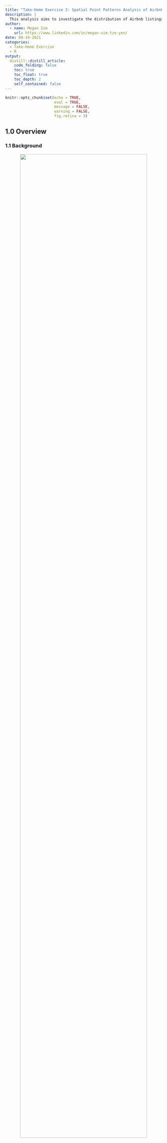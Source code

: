 ```yaml
---
title: "Take-Home Exercise 2: Spatial Point Patterns Analysis of Airbnb Listings in Singapore"
description: |
  This analysis aims to investigate the distribution of Airbnb listings and how location factors affect it.
author:
  - name: Megan Sim
    url: https://www.linkedin.com/in/megan-sim-tze-yen/
date: 09-19-2021
categories:
  - Take-Home Exercise
  - R
output:
  distill::distill_article:
    code_folding: false
    toc: true
    toc_float: true
    toc_depth: 2
    self_contained: false
---
```



```r
knitr::opts_chunk$set(echo = TRUE, 
                      eval = TRUE,
                      message = FALSE,
                      warning = FALSE,
                      fig.retina = 3)
```

## 1.0 Overview

### 1.1 Background
<center>
![](images/airbnb_email.jpg){width=90%}
</center>
*The email that started Airbnb. [Source](https://twitter.com/Bill_Gross/status/699646672125558784?)*

From a couple of air mattresses and a complimentary breakfast at $80/night to a billion-dollar international business, Airbnb stands as one of the greatest success stories of the sharing economy. Their peer-to-peer model of short-term home-sharing have found a foothold worldwide: from Washington DC to New Delhi, from Shanghai to Havana - convenient locations at low cost have garnered great support from hosts and travellers alike.

And how has Singapore accommodated this sector of the sharing revolution? 

Turns out: it hasn't. [Short-term rentals of less than three months remain illegal](https://www.channelnewsasia.com/singapore/no-change-3-month-minimum-stay-duration-private-residential-properties-ura-877211) in Singapore - 6 months if you're renting out a HDB. In addition, there's an [occupancy limit](https://irblaw.com.sg/learning-centre/airbnb-legal-singapore/) for those looking to rent out their HDBs: 6 persons for a 3-room flat, and 9 persons for a 4-room flat or larger. An extensive public consultation spanning 4 years came back with the conclusion: you might be alright with renting out your home, but [your neighbours aren't](https://www.todayonline.com/singapore/short-term-home-sharing-remains-illegal-singapore-airbnb-disappointed). Security concerns, a loss of privacy, causing disturbances within the neighbourhood or even damaging common facilities are among the top concerns of private homeowners - and this sentiment comes across in the strict regulatory framework for renting out short-term accommodations.

Airbnb's setbacks aren't solely with government restrictions: with 2020 came the COVID-19 global pandemic, which caused significant upheaval in the lives of many - arguably, the lives of every. As [this paper](https://espace.library.uq.edu.au/view/UQ:ab59afd/Airbnb_Before_During_and_After_COVID19.pdf?dsi_version=e54855794274f8f32a6d5c5132254f51#page=132) points out, Airbnb hosts were 'spoiled by high returns and the prospect of the ever-increasing growth of the Airbnb market' pre-COVID, only to be hit with cancelled bookings and overwhelming financial pressure that lead to (temporary) exodus from the short-term rental market, or transition into long-term rentals. 

In the context of Singapore, how do these two play into Airbnb accommodations?

### 1.2 Problem Statement
There are two parts to our analysis that we want to investigate, namely: 

- [A] how the distribution of Airbnb listings are affected by location factors (such as MRTs, tourist locations etc.)
- [B] the impact of COVID-19 on Airbnb listings in Singapore (a comparison of the pre- and post-COVID-19 listings)

## 2.0 Setup

### 2.1 Packages Used
The R packages we'll use for this analysis are:

- [**sf**](https://cran.r-project.org/web/packages/sf/index.html): used for importing, managing, and processing geospatial data
- [**tidyverse**](https://www.tidyverse.org/): a collection of packages for data science tasks
- [**tmap**](https://cran.r-project.org/web/packages/tmap/index.html): used for creating thematic maps, such as choropleth and bubble maps
- [**spatstat**](https://spatstat.org/): used for point pattern analysis
- [**raster**](https://cran.r-project.org/web/packages/raster/): reads, writes, manipulates, analyses and models gridded spatial data (i.e. raster-based geographical data)
- [**maptools**](https://cran.r-project.org/web/packages/maptools/index.html): a set of tools for manipulating geographic data
- [**rgdal**](https://cran.r-project.org/web/packages/rgdal/index.html): provides bindings to the Geospatial Data Analysis Library (GDAL) and used for projectoin/transforamtion operations
- [**kableExtra**](https://haozhu233.github.io/kableExtra/): an extension of kable, used for table customisation
- [**plotly**](https://plotly.com/r/): used for creating interactive web graphics, and can be used in conjunction with ggplot2 with the `ggplotly()` function
- [**ggthemes**](https://cran.r-project.org/web/packages/ggthemes/index.html): an extension of ggplot2, with more advanced themes for plotting
- [**onemapsgapi**](https://cran.r-project.org/web/packages/onemapsgapi/index.html): used to query Singapore-specific spatial data, alongside additional functionalities. Recommended readings: [Vignette](https://cran.r-project.org/web/packages/onemapsgapi/vignettes/onemapsgapi_vignette.html) and [Documentation](https://www.onemap.gov.sg/docs/)
- [**devtools**](https://cran.r-project.org/web/packages/devtools/index.html): used for installing any R packages which is not available in RCRAN. In this context, it'll be used to download the [**xaringanExtra**](https://pkg.garrickadenbuie.com/xaringanExtra/#/) package for [panelsets](https://pkg.garrickadenbuie.com/xaringanExtra/#/panelset)

In addition, the following **tidyverse** packages will be used:

- **readr** for importing delimited files (.csv)
- **tidyr** for manipulating and tidying data
- **dplyr** for wrangling and transforming data
- **ggplot2** for visualising data

```r
# initialise a list of required packages
packages = c('sf', 'tidyverse', 'tmap', 'spatstat', 'raster', 'maptools', 'rgdal',
             'kableExtra', 'plotly', 'ggthemes', 'onemapsgapi', 'devtools')

# for each package, check if installed and if not, install it
for (p in packages){
  if(!require(p, character.only = T)){
    install.packages(p)
  }
  library(p,character.only = T)
}
```

```r
devtools::install_github("gadenbuie/xaringanExtra")
library(xaringanExtra)
```

```r
xaringanExtra::use_panelset()
```

### 2.2 Datasets Used

```r
# initialise a dataframe of our geospatial and aspatial dataset details
datasets <- data.frame(
  Type=c("Geospatial",
         "Geospatial",
         "Geospatial",
         "Geospatial",
         "Geospatial",
         "Geospatial",
         "Geospatial",
         "Geospatial",
         "Geospatial",
         
         "Aspatial",
         "Aspatial",
         "Aspatial",
         "Aspatial"),
  
  Name=c("Singapore National Boundary `CostalOutline`",
         "Master Plan 2014 Subzone Boundary (Web) `MP14_SUBZONE_WEB_PL`",
         "MRT & LRT Locations Aug 2021 `MRTLRTStnPtt`",
         "Bus Stop Locations Aug 2021 `BusStop`",
         "Taxi Stand Locations Aug 2021 `TaxiStop`",
         "Historic Sites",
         "Moneychanger Locations",
         "Monuments",
         "Museums",
         
         "Singapore Airbnb Listings June 2019",
         "Singapore Airbnb Listings June 2021",
         "Tourism",
         "Hotels"),
  
  Format=c(".shp", 
           ".shp", 
           ".shp", 
           ".shp", 
           ".shp", 
           ".kml",
           ".kml",
           ".kml",
           ".kml",
           
           ".csv",
           ".csv",
           ".csv",
           ".csv"),
  
  Source=c("[data.gov.sg](https://data.gov.sg/dataset/national-map-polygon)",
           "[data.gov.sg](https://data.gov.sg/dataset/master-plan-2014-subzone-boundary-web)",
           "[LTA Data Mall](https://datamall.lta.gov.sg/content/datamall/en/search_datasets.html?searchText=mrt)",
           "[LTA Data Mall](https://datamall.lta.gov.sg/content/datamall/en/search_datasets.html?searchText=bus%20stop)",
           "[LTA Data Mall](https://datamall.lta.gov.sg/content/datamall/en/search_datasets.html?searchText=taxi)",
           "[data.gov.sg](https://data.gov.sg/dataset/historic-sites)",
           "[data.gov.sg](https://data.gov.sg/dataset/locations-of-money-changer)",
           "[data.gov.sg](https://data.gov.sg/dataset/monuments)",
           "[data.gov.sg](https://data.gov.sg/dataset/museums)",
           
           "[Inside Airbnb](http://insideairbnb.com/get-the-data.html)",
           "[Inside Airbnb](http://insideairbnb.com/get-the-data.html)",
           "[OneMap API](https://www.onemap.gov.sg/docs/)",
           "[OneMap API](https://www.onemap.gov.sg/docs/)")
  )

# with reference to this guide on kableExtra:
# https://cran.r-project.org/web/packages/kableExtra/vignettes/awesome_table_in_html.html
# kable_material is the name of the kable theme
# 'hover' for to highlight row when hovering, 'scale_down' to adjust table to fit page width
library(knitr)
library(kableExtra)
kable(datasets, caption="Datasets Used") %>%
  kable_material("hover", latex_options="scale_down")
```
*Each source links to the respective dataset source, not the generic website - you can download and follow along `r emo::ji("thumbs_up")` *

Due to authorisation issues with the OneMap API, I chose to download the datasets from either [Data.gov.sg](https://data.gov.sg/) or [LTA Data Mall](https://datamall.lta.gov.sg/content/datamall/en.html) instead; However, they are all available as themes on OneMap. The list of available themes from the OneMap API was referenced from [this document](https://www.tech.gov.sg/files/media/media-releases/2013/04/factsheetOneMappdf.pdf)

#### Justification for Supplementary Datasets
In order to supplement the rail network of MRTs and LRTs, I've included bus stop and taxi stand locations - both of which contribute to our public transport, which, as [this paper](https://www.sciencedirect.com/science/article/pii/S2212571X13000772) points out, adds to the total tourist experience (Duval, 2007) and may influence tourist satisfaction with the destination (Thompson & Schofield, 2007).

To encourage tourists to use public transport, a joint effort between the Land Transport Authority (LTA) and the Singapore Tourism Board (STB) lead to the official launch of the ['Singapore Tourist Pass' and a Public Transport Guide for Tourists (The “Travel with Ease” Guide)](https://www.stb.gov.sg/content/stb/en/media-centre/media-releases/singapore-tourist-pass-and-public-transport-guide.html). The former allows for unlimited bus and train rides for S$8/day, making public transport both cost-effective and convenient for tourists - the latter presents tourists with useful information on the various modes of public transport and gives travel directions to various places of interest. This is one of the contributors to [Singapore taking top spot in McKinsey's 2018 "Cities with Best Public Tranportation" Survey](https://www.straitstimes.com/singapore/us-travel-site-ranks-singapores-public-transport-system-best-in-the-world). 

As such, I have reason to believe accessibility to the public transport system is a contributing factor to the attractiveness of Airbnb listings - and as we know, public transport extends past just the MRTs and LRTs! Thus my inclusion of bus stops (bus services are included as part of the Singapore Tourist Pass) and taxi stands (taxis *are* part of public transport, just not mass transport - and taxis are the fastest and most direct method to get to specific sightseeing areas).

<center>
![](images/objects_of_cultural_heritage.png){width=90%}
</center>
*Retrieved from Science Direct, [Using Historical Heritage as a Factor in Tourism Development](https://www.sciencedirect.com/science/article/pii/S1877042815021485)*

In addition, historical and cultural objects, such as museums or monuments, are one of the main factors of tourism. As this paper, [Using Historical Heritage as a Factor in Tourism Development](https://www.sciencedirect.com/science/article/pii/S1877042815021485) puts it: the cultural capacity of the region, expressed through its historical heritage, plays a huge role in the development of tourism - something I believe could be showcased through this analysis. Thus my inclusion of museums, monuments and historical sites - some of which might overlap with the existing 'tourism' aspatial dataset, but we might be able to better determine the relationships 

The inclusion of moneychangers is self-explanatory: at any point of the tourist's journey, unexpected incidents that require extra funds might crop up, necessitating either using their credit card (which is known to incur significant fees, and might not be accepted in certain parts of a country or even the whole country) or a trip to the moneychanger. 

## 3.0 Data Wrangling: Geospatial Data
Here's a lil refresher on the import methods:

<center>
![](images/importmethods.png){width=90%}
</center>

### 3.1 Importing Geospatial Data
Note: we could use either *st_read()* or *readOGR()* to read our geospatial data, but I prefer to read it in as a simple features dataframe first and then use *as_Spatial()* to convert it to a Spatial* object when necessary. This way, I can perform visualisations on both the simple features dataframe and Spatial* objects!

In addition, since we have .kml files - recall what we learned in our very first exercise, [Hands-On Exercise 02](https://is415-msty.netlify.app/posts/2021-08-30-hands-on-exercise-2/):

<center>
![](images/geospatial_import.png){width=90%}
</center>

::::: {.panelset}
::: {.panel}
## Base {.panel-name}
```r
# reads in geospatial data and stores into respective dataframes
sg_sf <- st_read(dsn = "data/geospatial", layer="CostalOutline")
mpsz_sf <- st_read(dsn = "data/geospatial", layer = "MP14_SUBZONE_WEB_PL")
rail_network_sf <- st_read(dsn="data/geospatial", layer="MRTLRTStnPtt")
listings_2019 <- as_Spatial(listings_2019_sf)
listings_2021 <- as_Spatial(listings_2021_sf)
```
:::
::: {.panel}
## Self-Sourced {.panel-name}
```r
# self-sourced data for further visualisations
bus_sf <- st_read(dsn="data/geospatial/selfsourced", layer="BusStop")
taxi_sf <- st_read(dsn="data/geospatial/selfsourced", layer="TaxiStop")
museums_sf <- st_read("data/geospatial/selfsourced/museums-kml.kml")
monuments_sf <- st_read("data/geospatial/selfsourced/monuments-kml.kml")
moneychangers_sf <- st_read("data/geospatial/selfsourced/locations-of-money-changer-kml.kml")
historic_sites_sf <- st_read("data/geospatial/selfsourced/historic-sites-kml.kml")
```
:::
:::::

Overall, most of the projected CRS are the 'Singapore Projected Coordinate system', [SVY21](https://epsg.io/3414) (ESPG Code 3414), whichi s appropriate for our analysis (which is Singapore-centric). However, the `museums`, `monuments`, `moneychangers` and `historic_sites` are using the 'World Geodetic System 1984', [WGS84](https://epsg.io/4326). We'll address this and check on their CRS with *st_crs()* later on in Section 3.3.

Also, notice that `museums`, `monuments`, `moneychangers` and `historic_sites` have their dimensions listed as 'XYZ': it has a z-dimension, though as we can see from the z_range, both zmin and zmax are at 0. As it is irrelevant to our analysis, we'll drop this with [*st_zm()*](https://r-spatial.github.io/sf/reference/st_zm.html) in our pre-processing.

### 3.2 Data Pre-Processing
Before we even start visualising our data, we have to first check for two things: invalid geometries and missing values, which could impact future calculations and representations if not addressed. In addition, we have to drop the z-dimension from some of our dataframes.

*Reference was taken from the senior sample submissions for the code for this section, with credit to Xiao Rong Wong's [Geographic Analysis of the Supply & Demand of Childcare Services in Singapore](https://rpubs.com/xiaorongw/IS415_Take-home_Ex01)*

#### 3.2.1 Dropping Z-Dimension
As we noticed in the section above, certain dataframes have a Z-dimension. We'll take care of with [*st_zm()*](https://r-spatial.github.io/sf/reference/st_zm.html), a function that drops Z (or M) dimensions from feature geometries and appropriate reset the classes.

```r
# drops the Z-dimension from our dataframes
# due to the length of the output, I've opted to hide the results 
# reference for manipulating output messages: https://yihui.org/knitr/demo/output/
museums_sf <- st_zm(museums_sf)
monuments_sf <- st_zm(monuments_sf)
moneychangers_sf <- st_zm(moneychangers_sf)
historic_sites_sf <- st_zm(historic_sites_sf)
```

```r
# once again, due to the length of output, I've opted to leave this as a non-evaluated line of code
# however, I've included a screenshot of the first portion of the output!
museums
```

<center>
![](images/z_removed_museums.png)
</center>

#### 3.2.2 Invalid Geometries
Let us first check for invalid geometries:

```r
# function breakdown:
# the st_is_valid function checks whether a geometry is valid
# which returns the indices of certain values based on logical conditions
# length returns the length of data objects

# checks for the number of geometries that are NOT valid
length(which(st_is_valid(sg_sf) == FALSE))
length(which(st_is_valid(mpsz_sf) == FALSE))
length(which(st_is_valid(rail_network_sf) == FALSE))

length(which(st_is_valid(bus_sf) == FALSE))
length(which(st_is_valid(taxi_sf) == FALSE))
length(which(st_is_valid(museums_sf) == FALSE))
length(which(st_is_valid(monuments_sf) == FALSE))
length(which(st_is_valid(moneychangers_sf) == FALSE))
length(which(st_is_valid(historic_sites_sf) == FALSE))

# Alternative Method
# test <- st_is_valid(sg_sf,reason=TRUE)
# length(which(test!= "Valid Geometry"))
# credit to Rajiv Abraham Xavier https://rpubs.com/rax/Take_Home_Ex01
```

Note: even if you didn't drop the Z co-ordinate for this section, our st_is_valid() function will automatically do it for you, like so:

<center>
![](images/droppingZ.png){width=75%}
</center>

As we can see from the output, `sg` has 1 invalid geometry while `mpsz` has 9 invalid geometries. With reference to [this article on checking and creating validity](https://r-spatial.github.io/sf/reference/valid.html), let's address them and check again:

```r
# st_make_valid takes in an invalid geometry and outputs a valid one with the lwgeom_makevalid method
sg_sf <- st_make_valid(sg_sf)
length(which(st_is_valid(sg_sf) == FALSE))
mpsz_sf <- st_make_valid(mpsz_sf)
length(which(st_is_valid(mpsz_sf) == FALSE))
```

Success! `r emo::ji("party_popper")` 

#### 3.2.3 Missing Values
Now, let us check for missing values:

::::: {.panelset}
::: {.panel}
## Base {.panel-name}
```r
# the rowSums(is.na(sg_sf))!=0 checks every row if there are NA values, returning TRUE or FALSE
# the sg_sf [] 'wrapper' prints said rows that contain NA values
sg_sf[rowSums(is.na(sg_sf))!=0,]
mpsz_sf[rowSums(is.na(mpsz_sf))!=0,]
rail_network_sf[rowSums(is.na(rail_network_sf))!=0,]
```
:::
::: {.panel}
## Self-Sourced {.panel-name}
```r
bus_sf[rowSums(is.na(bus_sf))!=0,]
taxi_sf[rowSums(is.na(taxi_sf))!=0,]
museums_sf[rowSums(is.na(museums_sf))!=0,]
monuments_sf[rowSums(is.na(monuments_sf))!=0,]
moneychangers_sf[rowSums(is.na(moneychangers_sf))!=0,]
historic_sites_sf[rowSums(is.na(historic_sites_sf))!=0,]
```
:::
:::::

There doesn't seem to be any missing values for any of our provided geospatial datasets `r emo::ji("sparkles")` But our self-sourced ones have some missing values, so let's address them. After a bit of EDA and testing, I've realised that all the observations for `TYPE_CD` in the taxi dataframe are NA: likely because there is a separate column, `TYPE_CD_DE`, that describes the taxi stand type (i.e. overlap of features). As such, we should drop that column first before re-testing for NA values.

```r
# using select(), removes the TYPE_CD column from taxi_sf dataframe
# and assigns this new dataframe back to taxi
# reference: https://www.statology.org/remove-columns-in-r/
taxi_sf <- taxi_sf %>% select(-TYPE_CD)

# checking for NA values again
taxi_sf[rowSums(is.na(taxi_sf))!=0,]
```

Now, let's move on to removing the NA observations:

```r
# removes rows that have an NA value in the respective NA columns
# which is LOC_DESC and TYPE_CD_DE for bus_sf and taxi_sf respectively
bus_sf <- na.omit(bus_sf,c("LOC_DESC"))
taxi_sf <- na.omit(taxi_sf,c("TYPE_CD_DE"))
```

And let's check for missing values one last time, just to be sure:

```r
# the rowSums(is.na(bus))!=0 checks every row if there are NA values, returning TRUE or FALSE
# the bus 'wrapper' prints said rows that contain NA values
bus_sf[rowSums(is.na(bus_sf))!=0,]
taxi_sf[rowSums(is.na(taxi_sf))!=0,]
```

Alright, our geospatial data pre-processing is done! `r emo::ji("partying_face")` 

### 3.3 Verifying + Transforming Coordinate System
When we imported the data, we made a mental note to verify the projected CRS - and we'll do that now!

::::: {.panelset}
::: {.panel}
## Base {.panel-name}
```r
# using st_crs() function to check on the CRS and ESPG Codes
st_crs(sg_sf)
st_crs(mpsz_sf)
st_crs(rail_network_sf)
```
:::
::: {.panel}
## Self-Sourced {.panel-name}
```r
st_crs(bus_sf)
st_crs(taxi_sf)
st_crs(museums_sf)
st_crs(monuments_sf)
st_crs(moneychangers_sf)
st_crs(historic_sites_sf)
```
:::
:::::

Hmm. That's not right - our projected CRS should be SVY21 (ESPG Code 3414), but for our given data, the current ESPG Codes are 9001. In addition, some of our self-sourced datasets are in WG84 (ESPG Code 4326) as well. Let's assign the correct ESPG Codes:

```r
# with st_set_crs(), we can assign the appropriate ESPG Code
sg_sf <- st_set_crs(sg_sf, 3414)
mpsz_sf <- st_set_crs(mpsz_sf, 3414)
rail_network_sf <- st_set_crs(rail_network_sf, 3414)

bus_sf <- st_set_crs(bus_sf, 3414)
taxi_sf <- st_set_crs(taxi_sf, 3414)

# with st_transform(), we can change from one CRS to another
museums_sf <- st_transform(museums_sf, crs=3414)
monuments_sf <- st_transform(monuments_sf, crs=3414)
moneychangers_sf <- st_transform(moneychangers_sf, crs=3414)
historic_sites_sf <- st_transform(historic_sites_sf, crs=3414)
```

And now, let's check if the CRS has been properly assigned:

::::: {.panelset}
::: {.panel}
## Base {.panel-name}
```r
# using st_crs() function to check on the CRS and ESPG Codes
st_crs(sg_sf)
st_crs(mpsz_sf)
st_crs(rail_network_sf)
```
:::
::: {.panel}
## Self-Sourced {.panel-name}
```r
st_crs(bus_sf)
st_crs(taxi_sf)
st_crs(museums_sf)
st_crs(monuments_sf)
st_crs(moneychangers_sf)
st_crs(historic_sites_sf)
```
:::
:::::

Whew, that's a long output - but as we can see, it's all good! `r emo::ji("light_bulb")` 

### 3.4 Initial Visualisation
Now that we've finished our standard pre-processing, let's try visualising our data:

::::: {.panelset}
::: {.panel}
## SG {.panel-name}
```r
# plots the geometry only - these are the 'base' maps
# alternatively, we can use plot(sg$geometry)
plot(st_geometry(sg_sf))
```
:::
::: {.panel}
## MPSZ {.panel-name}
```r
plot(st_geometry(mpsz_sf))
```
:::
:::::

The main difference between `sg` and `mpsz` is that the former is a nationwide map, while the latter shows the subzones. Whichever we use depends on the scale of analysis: we might use `sg` for a general overview, while we'll tap on the subzone divisions in `mpsz` if we want to look into specific subzones.

```r
# switching to interactive map for better visualisation and to explore specific areas if needed
tmap_mode("view")
tm_shape(rail_network_sf) +
  tm_dots(col="purple", size=0.05)

# return tmap mode to plot for future visualisations
tmap_mode("plot")
```

These are the MRT/LRT train stations. There are 3 distinct clusters - the two in the upper area, (West and Northeast regions specifically) are due to the LRT lines, while the cluster in the Central region is due interconnections of different lines in the CBD and city areas for increased connectivity 

This also matches up to the existing railway network map:

<center>
![](images/MRT_LRT_lines.png){width=90%}
</center>
*Retrieved from [MRT.SG](https://mrt.sg/map). Original work by Wikipedia user Seloloving.*

Let's also visualise our self-sourced Bus Stops & Taxi Stands:

::::: {.panelset}
::: {.panel}
## Bus Stops {.panel-name}
```r
tmap_mode("plot")
tm_shape(mpsz_sf) +
  tm_borders(alpha = 0.5) +
  tmap_options(check.and.fix = TRUE) +
tm_shape(bus_sf) +
  tm_dots(col="red", size=0.05) +
  tm_layout(main.title = "Bus Stops",
          main.title.position = "center",
          main.title.size = 1.2,
          frame = TRUE)
```
:::
::: {.panel}
## Taxi Stands {.panel-name}
```r
tmap_mode("plot")
tm_shape(mpsz_sf) +
  tm_borders(alpha = 0.5) +
  tmap_options(check.and.fix = TRUE) +
tm_shape(taxi_sf) +
  tm_dots(col="blue", size=0.05) +
  tm_layout(main.title = "Taxi Stands",
          main.title.position = "center",
          main.title.size = 1.2,
          frame = TRUE)
```
:::
:::::

These will be good supplements to our `railway_network` - we can look at how the transport system and general connectivity of a place could play a role in the distribution of airbnb listings, especially since many tourists depend on the public transport system to get around a country due to its accessibility and cost, characteristics that are amplified in Singapore's limited 728.6 km².

Let's also take a look at the historical/cultural points of interest, namely museums, monuments, moneychangers and historical sites. As mentioned in 2.2's Justification of Datasets used, tourists visit a country for a litany of reasons, but the top motivations are to understand the history and culture of the country, while moneychangers are crucial to their funds.

For this interactive graph, 'warm' colours (red, orange, yellow) represents places of historical/cultural interest (museums, monuments and historical sites) while 'cool' colours (blue) represents the moneychangers.

```r
tmap_mode("view")
tm_shape(museums_sf) +
  tm_dots(alpha=0.4, #affects transparency of points
          col="red",
          size=0.05) +
tm_shape(monuments_sf) +
  tm_dots(alpha=0.4,
          col="orange",
          size=0.05) +
tm_shape(moneychangers_sf) +
  tm_dots(alpha=0.4,
          col="blue",
          size=0.05) +
tm_shape(historic_sites_sf) +
  tm_dots(alpha=0.4,
          col="yellow",
          size=0.05)

# return tmap mode to plot for future visualisations
tmap_mode("plot")
```

## 4.0 Data Wrangling: Aspatial Data

### 4.1 Importing Aspatial Data + EDA
Now that we have our geospatial data sorted out, let's move on to our aspatial data! We'll need to import the data first. You might remember that [in our last take-home exercise](https://is415-msty.netlify.app/posts/2021-09-10-take-home-exercise-1/), we discovered the existence of duplicate columns when performing EDA. It's important to understand what we're working with and to check for any discrepancies! As such, after importing, let's take a look at our dataframes with *glimpse()*:

::::: {.panelset}
::: {.panel}
## Import {.panel-name}
```r
# reads the the respective aspatial data and stores it as dataframes
# I've included show_col_types=FALSE so that there won't be a output of column types
# since in the next portion, we'll be using glimpse() to look at columns specifically
listings_2019 <- read_csv("data/aspatial/listings_30062019.csv", show_col_types=FALSE)
listings_2021 <- read_csv("data/aspatial/listings_29062021.csv", show_col_types=FALSE)
hotels <- read_csv("data/aspatial/hotels.csv", show_col_types=FALSE)
tourism <- read_csv("data/aspatial/tourism.csv", show_col_types=FALSE)
```
:::
::: {.panel}
## Glimpse() {.panel-name}
```r
# gives an associated attribute information of the dataframe 
glimpse(listings_2019)
glimpse(listings_2021)
glimpse(hotels)
glimpse(tourism)
```
:::
:::::

With this, we can observe that all our data have Longitude and Latitude features - though some of them use `Latitude` and `Longtitude` while others use `Lat` and `Lng`. Also, notice that for `tourism`, there are *both* `Lat`&`Lng` as well as `Latitude`&`Longtitude` - from the first few entries, they seem identical, but we'll see which one we go with when checking for missing values.

This also indicates that their projected CRS is the World Geodetic System 1984 (WGS84), which is the most commonly used and favoured CRS. We'll need to re-assign that to fit with our geospatial data, which is using SVY21.

### 4.2 Data Pre-Processing

#### 4.2.1 Missing Values
Like with our geospatial data, we should check if there are missing values. We're only concerned about the longitude and latitude specifically:

```r
sum(is.na(listings_2019$latitude))
sum(is.na(listings_2019$longitude))
sum(is.na(listings_2021$latitude))
sum(is.na(listings_2021$longitude))

sum(is.na(hotels$Lat))
sum(is.na(hotels$Lng))
sum(is.na(tourism$Lat))
sum(is.na(tourism$Lng))
sum(is.na(tourism$LATITUDE))
sum(is.na(tourism$LONGTITUDE))
```
>Note: PSST! If you'd like a way to show the number of NA values for columns with NA values only, I'd recommend checking [this](https://sebastiansauer.github.io/NAs-with-dplyr/) out.

As we can see, `tourism`'s Lat vs LATITUDE issue can now be resolved. There seems to be one missing value in the LATITUDE/LONGITUDE features as opposed to the Lat/Lng one (which has no missing values), so we'll use Lat/Lng for `tourism`. Let's also check the row with missing values:

```r
tourism[(is.na(tourism$LONGTITUDE)),]
tourism[(is.na(tourism$LATITUDE)),]
```

As we can see, the observation with missing latitude/longitude is 'Cruises from Singapore', which makes sense considering that a cruise ship would be inside Singapore waters, or outside of Singapore's geographical boundaries - both of which would be hard (if not nigh impossible) to represent on a map representing Singapore's landmass. As such, let's remove that observation:

```r
tourism <- tourism[!(is.na(tourism$LONGTITUDE)), ]
tourism <- tourism[!(is.na(tourism$LATITUDE)), ]
```

And we'll check again:

```r
sum(is.na(tourism$LATITUDE))
sum(is.na(tourism$LONGTITUDE))
```

That's done and dusted! `r emo::ji("smile")` 

#### 4.2.2 Convert into sf objects + Transforming Coordinate System
Now, we have to transform our dataframes into sf objects, and then verify and transform our assigned CRS for our aspatial datasets. In fact, we already know that (just like some of our geospatial datasets above) these datasets are using WGS84 (ESPG Code 4326) on account of using Latitude and Longitude - so we can do these two things in one go:

```r
# you can chose to reuse the variable name as-is, especially if you have no plans to revisit older variables
# however, i believe it to be better practice to rename variables so that we know what type of data we're working with at any point of time!\
# st_as_sf outputs a simple features data frame
listings_2019_sf <- st_as_sf(listings_2019, 
                          # our coordinates are the longitude and latitude
                          coords = c("longitude", 
                                     "latitude"), 
                          # the geographical features are in longitude & latitude, in decimals
                          # as such, WGS84 is the most appropriate coordinates system
                          crs = 4326) %>%
  #afterwards, we transform it to SVY21, our desired CRS
  st_transform(crs=3414)

listings_2021_sf <- st_as_sf(listings_2021, 
                          coords = c("longitude", 
                                     "latitude"), 
                          crs = 4326) %>%
  st_transform(crs=3414)

hotels_sf <- st_as_sf(hotels, 
                      coords = c("Lng", 
                                 "Lat"), 
                      crs = 4326) %>%
  st_transform(crs=3414)

tourism_sf <- st_as_sf(tourism, 
                       coords = c("Lng", 
                                  "Lat"), 
                       crs = 4326) %>%
  st_transform(crs=3414)
```

## 5.0 Combined Data Wrangling: Geospatial & Aspatial Data
As we're doing spatial points analysis, we'll need to convert both our geospatial and aspaital data into the appropriate formats.

### 5.1 Converting sf data frames to sp's Spatial* class
Firstly, we'll need to convert the simple features data frames into Spatial* classes if we can to do SPPA on it:

```r
mpsz <- as_Spatial(mpsz_sf)
sg <- as_Spatial(sg_sf)
rail_network <-as_Spatial(rail_network_sf)

bus <- as_Spatial(bus_sf)
taxi <- as_Spatial(taxi_sf)
museums <- as_Spatial(museums_sf)
monuments <- as_Spatial(monuments_sf)
moneychangers <- as_Spatial(moneychangers_sf)
historic_sites <- as_Spatial(historic_sites_sf)

listings_2019 <- as_Spatial(listings_2019_sf)
listings_2021 <- as_Spatial(listings_2021_sf)
hotels <- as_Spatial(hotels_sf)
tourism <- as_Spatial(tourism_sf)
```

Let's check the newly-converted Spatial* classes!

::::: {.panelset}
::: {.panel}
## Singapore Boundaries (mpsz + sg) {.panel-name}
```r
mpsz
sg
```
:::
::: {.panel}
## Base {.panel-name}
```r
listings_2019
listings_2021
hotels
tourism
rail_network
```
:::
::: {.panel}
## Self-sourced {.panel-name}
Due to the sheer length of output of our self-sourced data, I've opted to to make code evluation FALSE for this code chunk. Screenshots of the first section of the output are included instead!

```r
# geospatial data (self-sourced)
bus
taxi
museums
monuments
moneychangers
historic_sites
```

<center>
![](images/output_bus.png){width=90%}
![](images/output_taxi.png){width=90%}
![](images/output_museums.png){width=90%}
![](images/output_monuments.png){width=90%}
![](images/output_moneychangers.png){width=90%}
![](images/output_historic_sites.png){width=90%}
</center>
:::
:::::

### 5.2 Converting from Spatial* classes to sp format
**spatstat** requires the analytical data to be in **ppp** object form, but since there is no way to directly convert a Spatial* classes into **ppp** object, we’ll need to convert the Spatial* classes into a generic Spatial object first, then convert the generic sp object into ppp object form.

```r
# convert into respective sp (in our case, either polygons or points)
mpsz_sp <- as(mpsz, "SpatialPolygons")
sg_sp <- as(sg, "SpatialPolygons")
rail_network_sp <-as(rail_network, "SpatialPoints")

listings_2019_sp <- as(listings_2019, "SpatialPoints")
listings_2021_sp <- as(listings_2021, "SpatialPoints")
hotels_sp <- as(hotels, "SpatialPoints")
tourism_sp <- as(tourism, "SpatialPoints")

bus_sp <- as(bus, "SpatialPoints")
taxi_sp <- as(taxi, "SpatialPoints")
museums_sp <- as(museums, "SpatialPoints")
monuments_sp <- as(monuments, "SpatialPoints")
moneychangers_sp <- as(moneychangers, "SpatialPoints")
historic_sites_sp <- as(historic_sites, "SpatialPoints")
```

### 5.3 Converting from sp format to spatstat ppp format
Note that there is no way of coercing **SpatialPolygons** to **ppp** format - nor is there any need to. As such, we won't be including our 'base maps', mpsz and sg.

```r
# from sp object, convert into ppp format
listings_2019_ppp <- as(listings_2019_sp, "ppp")
listings_2021_ppp <- as(listings_2021_sp, "ppp")
rail_network_ppp <-as(rail_network_sp, "ppp")
hotels_ppp <- as(hotels_sp, "ppp")
tourism_ppp <- as(tourism_sp, "ppp")

bus_ppp <- as(bus_sp, "ppp")
taxi_ppp <- as(taxi_sp, "ppp")
museums_ppp <- as(museums_sp, "ppp")
monuments_ppp <- as(monuments_sp, "ppp")
moneychangers_ppp <- as(moneychangers_sp, "ppp")
historic_sites_ppp <- as(historic_sites_sp, "ppp")
```

Now, let's check the newly-converted **ppp** objects with *summary()*:

```r
# from sp object, convert into ppp format
summary(rail_network_ppp)
summary(listings_2019_ppp)
summary(listings_2021_ppp)
summary(hotels_ppp)
summary(tourism_ppp)

summary(bus_ppp)
summary(taxi_ppp)
summary(museums_ppp)
summary(monuments_ppp)
summary(moneychangers_ppp)
summary(historic_sites_ppp)
```

From our output, we can summarise:

- ppp objects with duplicated points: listings_2019_ppp, listings_2021_ppp, hotels_ppp, tourism_ppp, taxi_ppp, moneychangers_ppp
- ppp objects with no duplicated points: railway_network_ppp, bus_ppp, museums_ppp, monuments_ppp, historic_sites_ppp

### 5.4 Handling Duplicated Points + Jittering
Though we've found which **ppp** objects have duplicates, it's always best to double-check and verify. We can use *duplicated()* for this:

```r
# looks if there is any instance of duplicated points in the ppp object
# returns TRUE if there is even a sinngle set of duplicated points

# should be TRUE i.e. have duplicated
any(duplicated(listings_2019_ppp)) 
any(duplicated(listings_2021_ppp)) 
any(duplicated(hotels_ppp)) 
any(duplicated(tourism_ppp)) 
any(duplicated(taxi_ppp)) 
any(duplicated(moneychangers_ppp)) 

# should be FALSE i.e. no duplicates
any(duplicated(rail_network_ppp)) 
any(duplicated(bus_ppp)) 
any(duplicated(museums_ppp)) 
any(duplicated(monuments_ppp)) 
any(duplicated(historic_sites_ppp)) 

# we can also use multiplicity() to count the number of co-incidence points
# to get the number of locations with duplicated events, use this:
# sum(multiplicity(rail_network_ppp)>1)
```

Yup, this is congruent with what we discovered earlier. Our first instinct might be to delete said duplicated points - but deleting them, we might be ignoring repeat occurrences, which could be valuable data + insights. However, never fear - there's a better method to handle these duplicated points called **jittering**, where we add a small perturbation to the duplicate points so that they do not occupy the exact same space.

```r
listings_2019_ppp_jit <- rjitter(listings_2019_ppp, 
                             retry=TRUE, 
                             nsim=1, 
                             drop=TRUE)
listings_2021_ppp_jit <- rjitter(listings_2021_ppp, 
                             retry=TRUE, 
                             nsim=1, 
                             drop=TRUE)
hotels_ppp_jit <- rjitter(hotels_ppp, 
                             retry=TRUE, 
                             nsim=1, 
                             drop=TRUE)
tourism_ppp_jit <- rjitter(tourism_ppp, 
                             retry=TRUE, 
                             nsim=1, 
                             drop=TRUE)
taxi_ppp_jit <- rjitter(taxi_ppp, 
                             retry=TRUE, 
                             nsim=1, 
                             drop=TRUE)
moneychangers_ppp_jit <- rjitter(moneychangers_ppp, 
                             retry=TRUE, 
                             nsim=1, 
                             drop=TRUE)
```

Let's check for duplicates again:
```r
any(duplicated(listings_2019_ppp_jit)) 
any(duplicated(listings_2021_ppp_jit)) 
any(duplicated(hotels_ppp_jit)) 
any(duplicated(tourism_ppp_jit)) 
any(duplicated(taxi_ppp_jit)) 
any(duplicated(moneychangers_ppp_jit)) 
```

Awesome! `r emo::ji("sparkles")` 

### 5.5 Introducing the *owin* object
Usually, when analysing spatial point patterns, we’ll confine our analysis within a certain geographical area - such as the Singapore boundary. In spatstat, an object called *owin* is specially designed to represent this polygonal region. This is also why I mentioned in 5.3 that there was no need (nor existing functions) to convert our 'base maps' into **ppp** - because they're meant to be converted into *owin* instead.

#### 5.5.1 Creating the owin object

```r
# using sg_sp as it is the CostalOutline of Singapore, i.e. the whole island's boundary
sg_owin <- as(sg_sp, "owin")
plot(sg_owin)
```

#### 5.5.2 Combining point events object and owin object
Now, we'll extract the relevant events that are located within the Singapore:

```r
rail_network_ppp_sg = rail_network_ppp[sg_owin]
listings_2019_ppp_sg = listings_2019_ppp_jit[sg_owin]
listings_2021_ppp_sg = listings_2021_ppp_jit[sg_owin]
hotels_ppp_sg = hotels_ppp_jit[sg_owin]
tourism_ppp_sg = tourism_ppp_jit[sg_owin]

bus_ppp_sg = bus_ppp[sg_owin]
taxi_ppp_sg = taxi_ppp_jit[sg_owin]
museums_ppp_sg = museums_ppp[sg_owin]
monuments_ppp_sg = monuments_ppp[sg_owin]
moneychangers_ppp_sg = moneychangers_ppp_jit[sg_owin]
historic_sites_ppp_sg = historic_sites_ppp[sg_owin]
```

#### 5.5.3 Visualisation of ppp objects within Singapore boundaries
Now, let's take a look at the visualisation:

```r
# in the format of par(mfrow(c(rows,columns))) to display multiple plots at once
# reference: https://www.statmethods.net/advgraphs/layout.html
par(mfrow=c(1,2))
plot(listings_2019_ppp_sg)
plot(listings_2021_ppp_sg)

# One figure in row 1 and two figures in row 2
# reference: https://stackoverflow.com/questions/31319942/change-the-size-of-a-plot-when-plotting-multiple-plots-in-r
layout(matrix(c(1,1,2,3), nrow = 2, ncol = 2, byrow = TRUE))
plot(rail_network_ppp_sg)
plot(bus_ppp_sg)
plot(taxi_ppp_sg)

plot(tourism_ppp_sg)

par(mfrow=c(2,2))
plot(museums_ppp_sg)
plot(monuments_ppp_sg)
plot(moneychangers_ppp_sg)
plot(historic_sites_ppp_sg)
```

The graphs are a little cluttered at the moment, but we'll slowly sort out the relationships in our analysis! Another thing to note - it seems that for most part, places of interest (tourism, hotels, moneychangers etc.) are centered around the Central Region. That's worth looking into when we're narrowing down areas for analysis!

## 6.0 [A] Airbnb Distribution in 2019: Exploratory Spatial Data Analysis

### 6.1 Rescaling to kilometers
As we learned from our [Hands-On Ex 5B](https://is415-msty.netlify.app/posts/2021-09-23-hands-on-exercise-5b/), we'll need to use [*rescale()*](https://www.rdocumentation.org/packages/spatstat/versions/1.64-1/topics/rescale) of the **spatstat** package, so as to convert meters (which SVY21 uses) into kilometers (our desired unit of measurement).

```r
# essentially, we're telling the function 'new unit length is 1000'
# function will divide the old value by 1000 to obtain values expressed in kilometers
# while this section isn't using listings_2021 yet, we'll prep it with the rest of our data :^)
rail_network_ppp_sg_km <- rescale(rail_network_ppp_sg, 1000, 'km')
listings_2019_ppp_sg_km <- rescale(listings_2019_ppp_sg, 1000, 'km')
listings_2021_ppp_sg_km <- rescale(listings_2021_ppp_sg, 1000, 'km')
hotels_ppp_sg_km <- rescale(hotels_ppp_sg, 1000, 'km')
tourism_ppp_sg_km <- rescale(tourism_ppp_sg, 1000, 'km')

bus_ppp_sg_km <- rescale(bus_ppp_sg, 1000, 'km')
taxi_ppp_sg_km <- rescale(taxi_ppp_sg, 1000, 'km')
museums_ppp_sg_km <- rescale(museums_ppp_sg, 1000, 'km')
monuments_ppp_sg_km <- rescale(monuments_ppp_sg, 1000, 'km')
moneychangers_ppp_sg_km <- rescale(moneychangers_ppp_sg, 1000, 'km')
historic_sites_ppp_sg_km <- rescale(historic_sites_ppp_sg, 1000, 'km')
```

### 6.2 Computing kernel density estimation using automatic bandwidth selection method
As we went through in [Hands-On Ex 04](https://is415-msty.netlify.app/posts/2021-09-05-hands-on-exercise-4/), we have the choice of using either *bw.ppl* or *bw.diggle* - the former is recommended for patterns comprised primarily of tight clusters, while the latter is good for detecting a single tight cluster in the midst of random noise. You can find out more (with illustrated examples!) in [this mapping guide](https://maczokni.github.io/crime_mapping_textbook/studying-spatial-point-patterns.html).

I've decided to go with bw.diggle for my analysis: my justification being that from what I see of our prior visualisations, there is a significant cluster in the Central region, while other regions have a relatively more widespread distribution of location factors - as such, I do not believe that applying an algorithm more suited for patterns "comprised primarily of tight clusters" would be appropriate for our data.

```r
# automatic bandwidth method: bw.diggle
# smoothing kernel: gaussian (default)
kde_rail_network_sg_bw <- density(rail_network_ppp_sg_km,
                                   sigma=bw.diggle,
                                   edge=TRUE,
                                   kernel="gaussian")
kde_listings_2019_sg_bw <- density(listings_2019_ppp_sg_km,
                                   sigma=bw.diggle,
                                   edge=TRUE,
                                   kernel="gaussian")
kde_listings_2021_sg_bw <- density(listings_2021_ppp_sg_km,
                                   sigma=bw.diggle,
                                   edge=TRUE,
                                   kernel="gaussian")
kde_hotels_sg_bw <- density(hotels_ppp_sg_km,
                                   sigma=bw.diggle,
                                   edge=TRUE,
                                   kernel="gaussian")
kde_tourism_sg_bw <- density(tourism_ppp_sg_km,
                                   sigma=bw.diggle,
                                   edge=TRUE,
                                   kernel="gaussian")

kde_bus_sg_bw <- density(bus_ppp_sg_km,
                                   sigma=bw.diggle,
                                   edge=TRUE,
                                   kernel="gaussian")
kde_taxi_sg_bw <- density(taxi_ppp_sg_km,
                                   sigma=bw.diggle,
                                   edge=TRUE,
                                   kernel="gaussian")
kde_museums_sg_bw <- density(museums_ppp_sg_km,
                                   sigma=bw.diggle,
                                   edge=TRUE,
                                   kernel="gaussian")
kde_monuments_sg_bw <- density(monuments_ppp_sg_km,
                                   sigma=bw.diggle,
                                   edge=TRUE,
                                   kernel="gaussian")
kde_moneychangers_sg_bw <- density(moneychangers_ppp_sg_km,
                                   sigma=bw.diggle,
                                   edge=TRUE,
                                   kernel="gaussian")
kde_historic_sites_sg_bw <- density(historic_sites_ppp_sg_km,
                                   sigma=bw.diggle,
                                   edge=TRUE,
                                   kernel="gaussian")
```

### 6.3 Plotting Kernel Density Estimation
```r
plot(kde_listings_2019_sg_bw)

plot(kde_tourism_sg_bw)

layout(matrix(c(1,1,2,3), nrow = 2, ncol = 2, byrow = TRUE))
plot(kde_rail_network_sg_bw)
plot(kde_bus_sg_bw)
plot(kde_taxi_sg_bw)

par(mfrow=c(2,2))
plot(kde_museums_sg_bw)
plot(kde_monuments_sg_bw)
plot(kde_moneychangers_sg_bw)
plot(kde_historic_sites_sg_bw)
```

### 6.4 Converting KDE output into grid object into RasterLayer object
Now, we have to convert our KDE outputs into RasterLayer objects. Since we can't do that directly, we'll need to convert them into a SpatialGridDataFrame first, then convert the SpatialGridDataFrame into RasterLayer objects:

```r
# convert into a SpatialGridDataFrame
# then converts gridded output into raster
kde_listings_2019_sg_bw_raster <- kde_listings_2019_sg_bw %>% 
  as.SpatialGridDataFrame.im() %>% 
  raster()

kde_listings_2021_sg_bw_raster <- kde_listings_2021_sg_bw %>% 
  as.SpatialGridDataFrame.im() %>% 
  raster()

kde_rail_network_sg_bw_raster <- kde_rail_network_sg_bw %>% 
  as.SpatialGridDataFrame.im() %>% 
  raster()

kde_hotels_sg_bw_raster <- kde_hotels_sg_bw %>% 
  as.SpatialGridDataFrame.im() %>% 
  raster()

kde_tourism_sg_bw_raster <- kde_tourism_sg_bw %>% 
  as.SpatialGridDataFrame.im() %>% 
  raster()

# self-sourced 
kde_bus_sg_bw_raster <- kde_bus_sg_bw %>% 
  as.SpatialGridDataFrame.im() %>% 
  raster()
kde_taxi_sg_bw_raster <- kde_taxi_sg_bw %>% 
  as.SpatialGridDataFrame.im() %>% 
  raster()
kde_museums_sg_bw_raster <- kde_museums_sg_bw %>% 
  as.SpatialGridDataFrame.im() %>% 
  raster()
kde_monuments_sg_bw_raster <- kde_monuments_sg_bw %>% 
  as.SpatialGridDataFrame.im() %>% 
  raster()
kde_moneychangers_sg_bw_raster <- kde_moneychangers_sg_bw %>% 
  as.SpatialGridDataFrame.im() %>% 
  raster()
kde_historic_sites_sg_bw_raster <- kde_historic_sites_sg_bw %>% 
  as.SpatialGridDataFrame.im() %>% 
  raster()
```

Now, let's check the properties of one of our RasterLayers:

```r
kde_listings_2019_sg_bw_raster
```

Note that the `crs` property is NA - let’s do something about that. We'll assign projection systems again:

```r
# assigns CRS as ESPG Code 3414 aka the SVY21 projection system
# while also specifying the units as km, since we rescaled it in the earlier section
projection(kde_listings_2019_sg_bw_raster) <- CRS("+init=EPSG:3414 +datum=WGS84 +units=km")
projection(kde_listings_2021_sg_bw_raster) <- CRS("+init=EPSG:3414 +datum=WGS84 +units=km")
projection(kde_rail_network_sg_bw_raster) <- CRS("+init=EPSG:3414 +datum=WGS84 +units=km")
projection(kde_hotels_sg_bw_raster) <- CRS("+init=EPSG:3414 +datum=WGS84 +units=km")
projection(kde_tourism_sg_bw_raster) <- CRS("+init=EPSG:3414 +datum=WGS84 +units=km")

projection(kde_bus_sg_bw_raster) <- CRS("+init=EPSG:3414 +datum=WGS84 +units=km")
projection(kde_taxi_sg_bw_raster) <- CRS("+init=EPSG:3414 +datum=WGS84 +units=km")
projection(kde_museums_sg_bw_raster) <- CRS("+init=EPSG:3414 +datum=WGS84 +units=km")
projection(kde_monuments_sg_bw_raster) <- CRS("+init=EPSG:3414 +datum=WGS84 +units=km")
projection(kde_moneychangers_sg_bw_raster) <- CRS("+init=EPSG:3414 +datum=WGS84 +units=km")
projection(kde_historic_sites_sg_bw_raster) <- CRS("+init=EPSG:3414 +datum=WGS84 +units=km")
```

### 6.5 Kernel Density Maps on OpenStreetMap

#### Making a density map function
Now, as the assignment requirements has specified, we should plot our kernel density maps on OpenStreetMap, aiming to describe the spatial patterns revealed as well as highlight the advantage of kernel density map over point map. Since we'll be plotting a lot of kernel density maps, let's create a function:

```r
density_map <- function(raster_object, map_title) {
  tm_basemap("OpenStreetMap") +
tm_shape(raster_object) +
  tm_raster("v", alpha=0.65) + 
  tm_layout(legend.position = c("right", "bottom"), 
            legend.height = 0.5, 
            legend.width = 0.4,
            main.title = map_title,
            main.title.position = 'center',
            main.title.size = 1,
            frame = FALSE)
  } 
```

#### Plotting Density map
Now, let's plot!

```r
# input: a raster object and the map title
listings_2019_density_map <- density_map(kde_listings_2019_sg_bw_raster, map_title = "June 2019 SG Airbnb Listings Density Map")
listings_2021_density_map <- density_map(kde_listings_2021_sg_bw_raster, map_title = "June 2021 SG Airbnb Listings Density Map")
rail_network_density_map <- density_map(kde_rail_network_sg_bw_raster, map_title = "SG Rail Network Density Map")
hotels_density_map <- density_map(kde_hotels_sg_bw_raster, map_title = "SG Hotels Density Map")
tourism_density_map <- density_map(kde_tourism_sg_bw_raster, map_title = "SG Tourist Attractions Density Map")

#self-sourced
bus_density_map <- density_map(kde_bus_sg_bw_raster, map_title = "SG Bus Stops Density Map")
taxi_density_map <- density_map(kde_taxi_sg_bw_raster, map_title = "SG Taxi Stands Density Map")
museums_density_map <- density_map(kde_museums_sg_bw_raster, map_title = "SG Museums Density Map")
monuments_density_map <- density_map(kde_monuments_sg_bw_raster, map_title = "SG Monuments Density Map")
moneychangers_density_map <- density_map(kde_moneychangers_sg_bw_raster, map_title = "SG Moneychangers Density Map")
historic_sites_density_map <- density_map(kde_historic_sites_sg_bw_raster, map_title = "SG Historic Sites Density Map")
```

```r
listings_2021_density_map

hotels_density_map

tourism_density_map

rail_network_density_map
```

```r
tmap_arrange(rail_network_density_map,
             bus_density_map,
             taxi_density_map)

tmap_arrange(museums_density_map,
             monuments_density_map,
             moneychangers_density_map,
             historic_sites_density_map)
```

### 6.6 Kernel Density Maps Analysis
As we can see from our maps above, the airbnb listings in 2019 seem to be heavily concentrated in the central region - a trend that is mirrored in the 'hotels' and 'tourism' maps. This pattern also seems to be present in our self-sourced maps - which reflects the real world, where Singapore's Central/Downtown Area is a hotspot for various points of interest for tourists, and thus related facilities (hotels + moneychangers) would be present as well.

In addition, you might be wondering, "why use a kernel density map over the point maps?"

There are a few advantages that Kernel Density Map has over Point Map. Let's compare our the point map for the rail network (MRT & LRT stations) against our just-plotted density map:

```r
tmap_mode("plot")
tm_shape(mpsz_sf) +
  tm_borders(alpha = 0.5) +
  tmap_options(check.and.fix = TRUE) +
tm_shape(rail_network_sf) +
  tm_dots(col="red", size=0.05) +
  tm_layout(main.title = "Rail Network Point Map",
          main.title.position = "center",
          main.title.size = 1.2,
          frame = TRUE)
```

```r
rail_network_density_map
```

With the kernel density map, denser areas with a heavier distribution of MRTs are easily spotted - such as the LRT-heavy areas as well as the Central region. This is because the kernel density z-estimate helps to smooth out the points in a given area - a much larger 'smoothing effect' than point density, which in turn is helped by the **visualisation** that kernel density maps have: its range for distributions.concentrations is clearly indicated by the gradient of colour - in my case, ranging from yellow to green for the different bands. Compare this against the individual points in a point map, which at most shows concentration of certain areas, but makes it hard for the viewer to comprehensively compare the distributions of different regions. 

## 7.0 [A] Central Region Specific KDE Maps

### 7.1 Creating owin object
From our KDE maps above, we've learned that the Central Region has a high distribution of listings and various location factors. However, we can't glean information about the region itself from our maps, so let's narrow down on the area and get to making new ones!

Now, we should use our planning subzone dataset, specifying that the `REGION_N` should be `CENTRAL REGION`. We can also choose to narrow down on specific planning areas with `PLN_AREA_N`:

<center>
![](images/mpsz.png){width=90%}
</center>

```r
central = mpsz_sf[mpsz_sf$REGION_N=='CENTRAL REGION',]
central_owin <- central %>%
    as('Spatial') %>%
    as('SpatialPolygons') %>%
    as('owin')
plot(central_owin)
```
### 7.2 Combining point events object and owin object
Now, we'll extract the relevant events that are located within the central region:

```r
rail_network_ppp_central = rail_network_ppp[central_owin]
listings_2019_ppp_central = listings_2019_ppp_jit[central_owin]
listings_2021_ppp_central = listings_2021_ppp_jit[central_owin]
hotels_ppp_central = hotels_ppp_jit[central_owin]
tourism_ppp_central = tourism_ppp_jit[central_owin]

bus_ppp_central = bus_ppp[central_owin]
taxi_ppp_central = taxi_ppp_jit[central_owin]
museums_ppp_central = museums_ppp[central_owin]
monuments_ppp_central = monuments_ppp[central_owin]
moneychangers_ppp_central = moneychangers_ppp_jit[central_owin]
historic_sites_ppp_central = historic_sites_ppp[central_owin]
```

### 7.3 Rescaling to kilometers
Once again, we'll need to convert meters (which SVY21 uses) into kilometers (our desired unit of measurement).

```r
# essentially, we're telling the function 'new unit length is 1000'
# function will divide the old value by 1000 to obtain values expressed in kilometers
# while this section isn't using listings_2021 yet, we'll prep it with the rest of our data :^)
rail_network_ppp_central_km <- rescale(rail_network_ppp_central, 1000, 'km')
listings_2019_ppp_central_km <- rescale(listings_2019_ppp_central, 1000, 'km')
listings_2021_ppp_central_km <- rescale(listings_2021_ppp_central, 1000, 'km')
hotels_ppp_central_km <- rescale(hotels_ppp_central, 1000, 'km')
tourism_ppp_central_km <- rescale(tourism_ppp_central, 1000, 'km')

bus_ppp_central_km <- rescale(bus_ppp_central, 1000, 'km')
taxi_ppp_central_km <- rescale(taxi_ppp_central, 1000, 'km')
museums_ppp_central_km <- rescale(museums_ppp_central, 1000, 'km')
monuments_ppp_central_km <- rescale(monuments_ppp_central, 1000, 'km')
moneychangers_ppp_central_km <- rescale(moneychangers_ppp_central, 1000, 'km')
historic_sites_ppp_central_km <- rescale(historic_sites_ppp_central, 1000, 'km')
```

### 7.4 Computing kernel density estimation using automatic bandwidth selection method

```r
# automatic bandwidth method: bw.diggle
# smoothing kernel: gaussian (default)
kde_rail_network_central_bw <- density(rail_network_ppp_central_km,
                                   sigma=bw.diggle,
                                   edge=TRUE,
                                   kernel="gaussian")
kde_listings_2019_central_bw <- density(listings_2019_ppp_central_km,
                                   sigma=bw.diggle,
                                   edge=TRUE,
                                   kernel="gaussian")
kde_listings_2021_central_bw <- density(listings_2021_ppp_central_km,
                                   sigma=bw.diggle,
                                   edge=TRUE,
                                   kernel="gaussian")
kde_hotels_central_bw <- density(hotels_ppp_central_km,
                                   sigma=bw.diggle,
                                   edge=TRUE,
                                   kernel="gaussian")
kde_tourism_central_bw <- density(tourism_ppp_central_km,
                                   sigma=bw.diggle,
                                   edge=TRUE,
                                   kernel="gaussian")

kde_bus_central_bw <- density(bus_ppp_central_km,
                                   sigma=bw.diggle,
                                   edge=TRUE,
                                   kernel="gaussian")
kde_taxi_central_bw <- density(taxi_ppp_central_km,
                                   sigma=bw.diggle,
                                   edge=TRUE,
                                   kernel="gaussian")
kde_museums_central_bw <- density(museums_ppp_central_km,
                                   sigma=bw.diggle,
                                   edge=TRUE,
                                   kernel="gaussian")
kde_monuments_central_bw <- density(monuments_ppp_central_km,
                                   sigma=bw.diggle,
                                   edge=TRUE,
                                   kernel="gaussian")
kde_moneychangers_central_bw <- density(moneychangers_ppp_central_km,
                                   sigma=bw.diggle,
                                   edge=TRUE,
                                   kernel="gaussian")
kde_historic_sites_central_bw <- density(historic_sites_ppp_central_km,
                                   sigma=bw.diggle,
                                   edge=TRUE,
                                   kernel="gaussian")
```

### 7.5 Plotting Kernel Density Estimation
```r
plot(kde_listings_2019_central_bw)

plot(kde_tourism_central_bw)

layout(matrix(c(1,1,2,3), nrow = 2, ncol = 2, byrow = TRUE))
plot(kde_rail_network_central_bw)
plot(kde_bus_central_bw)
plot(kde_taxi_central_bw)

par(mfrow=c(2,2))
plot(kde_museums_central_bw)
plot(kde_monuments_central_bw)
plot(kde_moneychangers_central_bw)
plot(kde_historic_sites_central_bw)
```

### 7.6 Converting KDE output into grid object into RasterLayer object
Now, we have to convert our KDE outputs into RasterLayer objects. Since we can't do that directly, we'll need to convert them into a SpatialGridDataFrame first, then convert the SpatialGridDataFrame into RasterLayer objects:

```r
# convert into a SpatialGridDataFrame
# then converts gridded output into raster
kde_listings_2019_central_bw_raster <- kde_listings_2019_central_bw %>% 
  as.SpatialGridDataFrame.im() %>% 
  raster()

kde_listings_2021_central_bw_raster <- kde_listings_2021_central_bw %>% 
  as.SpatialGridDataFrame.im() %>% 
  raster()

kde_rail_network_central_bw_raster <- kde_rail_network_central_bw %>% 
  as.SpatialGridDataFrame.im() %>% 
  raster()

kde_hotels_central_bw_raster <- kde_hotels_central_bw %>% 
  as.SpatialGridDataFrame.im() %>% 
  raster()

kde_tourism_central_bw_raster <- kde_tourism_central_bw %>% 
  as.SpatialGridDataFrame.im() %>% 
  raster()

# self-sourced 
kde_bus_central_bw_raster <- kde_bus_central_bw %>% 
  as.SpatialGridDataFrame.im() %>% 
  raster()
kde_taxi_central_bw_raster <- kde_taxi_central_bw %>% 
  as.SpatialGridDataFrame.im() %>% 
  raster()
kde_museums_central_bw_raster <- kde_museums_central_bw %>% 
  as.SpatialGridDataFrame.im() %>% 
  raster()
kde_monuments_central_bw_raster <- kde_monuments_central_bw %>% 
  as.SpatialGridDataFrame.im() %>% 
  raster()
kde_moneychangers_central_bw_raster <- kde_moneychangers_central_bw %>% 
  as.SpatialGridDataFrame.im() %>% 
  raster()
kde_historic_sites_central_bw_raster <- kde_historic_sites_central_bw %>% 
  as.SpatialGridDataFrame.im() %>% 
  raster()
```

Now, let's check the properties of one of our RasterLayers:

```r
kde_listings_2019_central_bw_raster
```

Note that the `crs` property is NA - let’s do something about that. We'll assign projection systems again:

```r
# assigns CRS as ESPG Code 3414 aka the SVY21 projection system
# while also specifying the units as km, since we rescaled it in the earlier section
projection(kde_listings_2019_central_bw_raster) <- CRS("+init=EPSG:3414 +datum=WGS84 +units=km")
projection(kde_listings_2021_central_bw_raster) <- CRS("+init=EPSG:3414 +datum=WGS84 +units=km")
projection(kde_rail_network_central_bw_raster) <- CRS("+init=EPSG:3414 +datum=WGS84 +units=km")
projection(kde_hotels_central_bw_raster) <- CRS("+init=EPSG:3414 +datum=WGS84 +units=km")
projection(kde_tourism_central_bw_raster) <- CRS("+init=EPSG:3414 +datum=WGS84 +units=km")

projection(kde_bus_central_bw_raster) <- CRS("+init=EPSG:3414 +datum=WGS84 +units=km")
projection(kde_taxi_central_bw_raster) <- CRS("+init=EPSG:3414 +datum=WGS84 +units=km")
projection(kde_museums_central_bw_raster) <- CRS("+init=EPSG:3414 +datum=WGS84 +units=km")
projection(kde_monuments_central_bw_raster) <- CRS("+init=EPSG:3414 +datum=WGS84 +units=km")
projection(kde_moneychangers_central_bw_raster) <- CRS("+init=EPSG:3414 +datum=WGS84 +units=km")
projection(kde_historic_sites_central_bw_raster) <- CRS("+init=EPSG:3414 +datum=WGS84 +units=km")
```

### 7.7 Kernel Density Maps on OpenStreetMap

```r
# input: a raster object and the map title
listings_2019_density_map_central <- density_map(kde_listings_2019_central_bw_raster, map_title = "June 2019 SG Airbnb Listings Density Map")
listings_2021_density_map_central <- density_map(kde_listings_2021_central_bw_raster, map_title = "June 2021 SG Airbnb Listings Density Map")
rail_network_density_map_central <- density_map(kde_rail_network_central_bw_raster, map_title = "SG Rail Network Density Map")
hotels_density_map_central <- density_map(kde_hotels_central_bw_raster, map_title = "SG Hotels Density Map")
tourism_density_map_central <- density_map(kde_tourism_central_bw_raster, map_title = "SG Tourist Attractions Density Map")

#self-sourced
bus_density_map_central <- density_map(kde_bus_central_bw_raster, map_title = "SG Bus Stops Density Map")
taxi_density_map_central <- density_map(kde_taxi_central_bw_raster, map_title = "SG Taxi Stands Density Map")
museums_density_map_central <- density_map(kde_museums_central_bw_raster, map_title = "SG Museums Density Map")
monuments_density_map_central <- density_map(kde_monuments_central_bw_raster, map_title = "SG Monuments Density Map")
moneychangers_density_map_central <- density_map(kde_moneychangers_central_bw_raster, map_title = "SG Moneychangers Density Map")
historic_sites_density_map_central <- density_map(kde_historic_sites_central_bw_raster, map_title = "SG Historic Sites Density Map")
```

```r
listings_2021_density_map_central

hotels_density_map_central

tourism_density_map_central

rail_network_density_map_central
```

```r
tmap_arrange(rail_network_density_map_central,
             bus_density_map_central,
             taxi_density_map_central)

tmap_arrange(museums_density_map_central,
             monuments_density_map_central,
             moneychangers_density_map_central,
             historic_sites_density_map_central)
```

### 7.8 Kernel Density Maps Analysis
With the area focused on the central region, the distribution of the various location factors is a lot clearer! We can clearly see that the transport networks are centered right in the heart of the central region area - a quick comparison to [an interactive Singapore planning subzone map](https://www.citypopulation.de/en/singapore/admin/) tells us that the planning areas with the highest density of location factors are in the "Central Area", such as:

- Downtown Core (City Hall, Raffles Place, Marina Centre)
- Outram (Chinatown, Pearl's Hill)
- and to a lesser extent the Rochor and Newton planning areas

In comparison, other Central Region planning areas like Kallang and Novena (that are actually adjacent to the Central Area) do not have as dense for these location factorss. 

What about the tourist-specific location factors like museum and monuments? From a glance, we can see that they're mostly centered in the Central Area - with a surprising mini-cluster of museums in Queenstown (far left).

However, compare all of this to the listings - what we can glean is that **it actually seems, at least visually, "separate" from the transit-specific and tourist-specific location factors** - with clusters appearing in Geylang and Kallang (alongside the usual Central Area cluster). This actually mirrors the hotels distribution, where similar clusters in the same area are visible. This unequal distribution of listings within Singapore and even within the central region itself could point towards there being *less* of a relationship between the listings and the location factors than initially thought. However, keep in mind that there is still an extremely high distribution of location factors in the central area where listings appeared, and in the real-world context, listings are also constrained by the existing residential areas around said location factors.

## 8.0 [A] Airbnb Distribution in 2019: Second-order Spatial Point Patterns Analysis
Now that we've analysed our spatial point patterns, we have to confirm our observations statistically - which is where hypothesis testing comes in. I'd like to specifically narrow down on my observations for the central region - especially since it's where we've found a higher concentration of our location factors and listings.

- H0: The distribution of the Airbnb Listings are randomly distributed
- H1: The distribution of the Airbnb Listings are not randomly distributed
- Confidence level : 99%
- Significance level : 0.01
*In light that 0.05 is the most common level of significance, I've decided to make it slightly stricter and use 0.01 - I believe a 1% risk of an incorrect hypothesis is good enough, especially considering the trade-offs between sensitivity and false positives for this hypothesis testing*

The chosen planning subzones (`PLN_AREA_N`) for comparison are:
- Downtown Core (higher concentration of both listings and location factors)
- Kallang (higher concentration for listings, less so for location factors)
- Bukit Timah (randomly chosen from the visually 'lower-concentration' listings planning areas)

### 8.1 Defining Study Areas
Like what we've done just now, we've got to make owin objects:

```r
downtown_owin <- mpsz_sf[mpsz_sf$PLN_AREA_N == "DOWNTOWN CORE",] %>%
    as('Spatial') %>%
    as('SpatialPolygons') %>%
    as('owin')

kallang_owin <- mpsz_sf[mpsz_sf$PLN_AREA_N == "KALLANG",] %>%
    as('Spatial') %>%
    as('SpatialPolygons') %>%
    as('owin')

bukit_timah_owin <- mpsz_sf[mpsz_sf$PLN_AREA_N == "BUKIT TIMAH",] %>%
    as('Spatial') %>%
    as('SpatialPolygons') %>%
    as('owin')
```

Then combine our point events object and owin object:

```r
downtown_2019_ppp <- listings_2019_ppp[downtown_owin]
kallang_2019_ppp <- listings_2019_ppp[kallang_owin]
bukit_timah_2019_ppp <- listings_2019_ppp[bukit_timah_owin]
```

Let's check their visualisation:

```r
par(mfrow=c(1,3))

plot(downtown_2019_ppp, main = 'Downtown Core')
plot(kallang_2019_ppp, main = 'Kallang')
plot(bukit_timah_2019_ppp , main = 'Bukit Timah')
```

### 8.2 G-function
The G function measures the distribution of the distances from an arbitrary event to its nearest event - we'll use *Gest()* function for this, as well as perform the Monte Carlo Simulation test with *envelope()*.

#### 8.2.1 Downtown Core
- H0: The distribution of the Airbnb Listings in Downtown Core are randomly distributed
- H1: The distribution of the Airbnb Listings in Downtown Core are not randomly distributed
- Confidence level : 99%
- Significance level : 0.01
- The null hypothesis will be rejected if p-value is smaller than alpha value of 0.01.

Firstly, we have to compute the g-function estimation:

```r
G_Downtown = Gest(downtown_2019_ppp, correction = "border")
plot(G_Downtown)
```

Now, we can perform the spatial randomness test:

```r
G_Downtown.csr <- envelope(downtown_2019_ppp, Gest, nsim = 100)
plot(G_Downtown.csr)
```

Conclusion: The observed G(r) is far above the G(theo) as well as the envelope - indicating that Airbnb listings in the Downtown Core area are clustered. Hence, we reject the null hypothesis that Airbnb listings in the Downtown Core area are randomly distributed at 99% confident interval.

#### 8.2.2 Kallang
- H0: The distribution of the Airbnb Listings in Kallang are randomly distributed
- H1: The distribution of the Airbnb Listings in Kallanga are not randomly distributed
- Confidence level : 99%
- Significance level : 0.01
- The null hypothesis will be rejected if p-value is smaller than alpha value of 0.01.

```r
G_Kallang = Gest(kallang_2019_ppp, correction = "border")
plot(G_Kallang)
```

Now, we can perform the spatial randomness test:

```r
G_Kallang.csr <- envelope(kallang_2019_ppp, Gest, nsim = 100)
plot(G_Kallang.csr)
```

Conclusion: The observed G(r) is far above the G(theo) as well as the envelope - indicating that Airbnb listings in the Kallang area are clustered. Hence, we reject the null hypothesis that Airbnb listings in the Kallang area are randomly distributed at 99% confident interval.

#### 8.2.3 Bukit Timah
- H0: The distribution of the Airbnb Listings in Bukit Timah are randomly distributed
- H1: The distribution of the Airbnb Listings in Bukit Timah are not randomly distributed
- Confidence level : 99%
- Significance level : 0.01
- The null hypothesis will be rejected if p-value is smaller than alpha value of 0.01.

```r
G_Bukit_Timah = Gest(bukit_timah_2019_ppp, correction = "border")
plot(G_Bukit_Timah)
```

Now, we can perform the spatial randomness test:

```r
G_Bukit_Timah.csr <- envelope(bukit_timah_2019_ppp, Gest, nsim = 100)
plot(G_Bukit_Timah.csr)
```

Conclusion: The observed G(r) is far above the G(theo) as well as the envelope - indicating that Airbnb listings in the Bukit Timah area are clustered. Hence, we reject the null hypothesis that Airbnb listings in the Bukit Timah area are randomly distributed at 99% confident interval.

#### 8.2.4 Listings Conclusions
As we can see, for our selected planning areas in the Central Region, we can conclude with 99% confidence (and 1% risk of our conclusion being unsubstantiated/invalid) that Airbnb listings in said areas are not randomly distributed. 

## 9.0 [B] Impact of COVID-19: Exploratory Spatial Data Analysis
Now that we have an analysis of pre-COVID-19, 2019 Airbnb listings in Singapore, we should compare at with post-COVID-19 2021 Airbnb listings so as to see the impact COVID-19 has had on the business. Our first task is to derive kernel density maps of all Airbnb listings and Airbnb by room type as at June 2019 and June 2021!

Let's first take a look at the Airbnb listings by room type for both years to get a feel for our data:

```r
tmap_mode("view")
tm_shape(sg_sf) +
  tm_borders(alpha = 0.5) +
  tmap_options(check.and.fix = TRUE) +
# listings_2019 is a Spatial object now! Recall our pre-processing in Section 3.1
tm_shape(listings_2019) +
  tm_dots(col = 'room_type', size = 0.05, title="Room Type" ,alpha=0.6,
          palette = c("#FF5A5F", "#00A699","#FFFF00"))
  tm_layout(main.title = "Airbnb Listings by Room Type (2019)",
          main.title.position = "center",
          main.title.size = 1.2,
          frame = TRUE) +
  tm_basemap("OpenStreetMap")
```  

Plotting an interactive map to depict the locations of Airbnb listing by room type, with Openstreetmap of Singapore as background. Setting the 4 different room types as different coloured b ubbble, we plot an interactive map to clearly identify which area has the most rooms, and which room type is the most popular.

### 9.1 


## 10.0 [B] Impact of COVID-19: Second-order Spatial Point Patterns Analysis

## 11.0 Conclusions

## 12.0 Acknowledgements
Once again, thank you Prof. Kam for our IS415 Geospatial Analytics and Applications course materials & resources `r emo::ji("smile")` 

